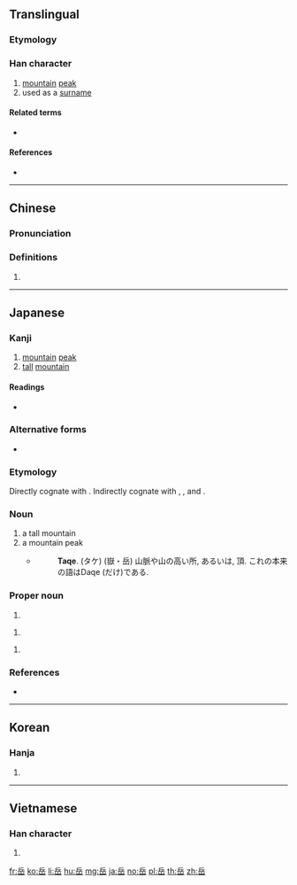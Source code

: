 {{also|嶽}}
==Translingual==

===Etymology===
{{Han compound|丘|山}}

===Han character===
{{Han char|rn=46|rad=山|as=05|sn=8|four=72772|canj=OMU|ids=⿱丘山}}

# [[mountain]] [[peak]]
# used as a [[surname]]

====Related terms====
* {{l|mul|山}}

====References====
* {{Han ref|kx=0309.310|dkj=08001|dj=0609.250|hdz=10767.140|uh=5CB3|ud=23731|bh=A9A8|bd=43432}}

----

==Chinese==
{{zh-forms}}

===Pronunciation===
{{zh-pron
|m=yuè
|c=ngok6
|mc=y
|oc=y
|ma=
|cat=n,pn
}}

===Definitions===
{{zh-hanzi}}

# {{rfdef|lang=zh}}

----

==Japanese==

===Kanji===
{{ja-kanji|grade=c|rs=山05}}

# [[mountain]] [[peak]]
# [[tall]] [[mountain]]

====Readings====
* {{ja-readings|on=[[がく]] (gaku)
|kun=[[たけ]] (take)
|nanori=[[たける]] (takeru)
}}

===Alternative forms===
* {{l|ja|嶽}}

===Etymology===
{{ja-kanjitab|たけ|yomi=k}}
{{ja-kanjitab|がく|yomi=o}}
Directly cognate with {{m|ja|丈|tr=take||height}}. Indirectly cognate with {{m|ja|高|tr=taka||height}}, {{m|ja|高い|tr=takai||high}}, and {{m|ja|長ける|tr=takeru||to be high}}.

===Noun===
{{ja-noun|たけ}}

# a tall mountain
# a mountain peak
#* {{RQ:Nippo Jisho|612}}
#*: '''Taqe'''. (タケ) (嶽・岳) 山脈や山の高い所, あるいは, 頂. これの本来の語はDaqe (だけ)である.

===Proper noun===
{{ja-pos|たけし|proper}}

# {{given name|male|lang=ja|sort=たけし}}

{{ja-pos|たける|proper}}

# {{given name|male|lang=ja|sort=たける}}

{{ja-pos|がく|proper}}

# {{given name|male|lang=ja}}

===References===
* {{R:Nippo Jisho}}

----

==Korean==

===Hanja===
{{ko-hanja|hangeul=악|rv=ak|mr=ak}}

# {{defn|lang=ko|sort=山05}}

----

==Vietnamese==

===Han character===
{{vi-hantu|[[nhạc]]|rs=山05}}

# {{defn|lang=vi|sort=山05}}

[[fr:岳]]
[[ko:岳]]
[[li:岳]]
[[hu:岳]]
[[mg:岳]]
[[ja:岳]]
[[no:岳]]
[[pl:岳]]
[[th:岳]]
[[zh:岳]]
